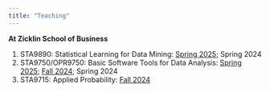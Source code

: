 ```yaml
---
title: "Teaching"
---
```


**At Zicklin School of Business**

1. STA9890: Statistical Learning for Data Mining: [Spring 2025](./STA9890); Spring 2024
2. STA9750/OPR9750: Basic Software Tools for Data Analysis: [Spring 2025](./STA9750); [Fall 2024](./STA9750/archive/AY-2024-FALL); Spring 2024
3. STA9715: Applied Probability: [Fall 2024](./STA9715)

